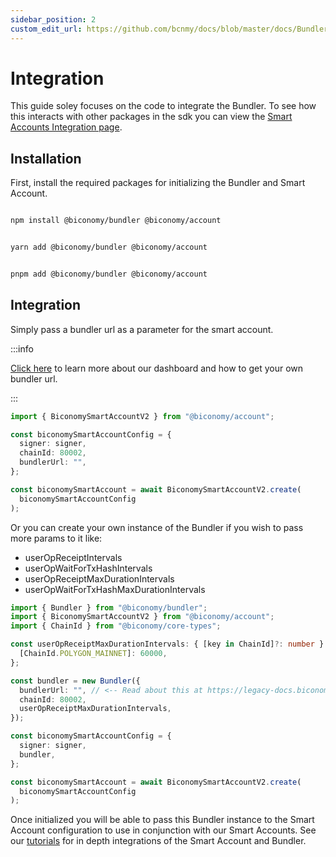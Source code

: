 ```yaml
---
sidebar_position: 2
custom_edit_url: https://github.com/bcnmy/docs/blob/master/docs/Bundler/integration.mdx
---
```


# Integration

This guide soley focuses on the code to integrate the Bundler. To see how this interacts with other packages in the sdk you can view the [Smart Accounts Integration page](/Account/integration).

## Installation

First, install the required packages for initializing the Bundler and Smart Account.


<Tabs>
<TabItem value="js" label="npm">

```bash

npm install @biconomy/bundler @biconomy/account

```

</TabItem>
<TabItem value="py" label="yarn">

```bash

yarn add @biconomy/bundler @biconomy/account

```

</TabItem>
<TabItem value="java" label="pnpm">

```bash

pnpm add @biconomy/bundler @biconomy/account

```

</TabItem>
</Tabs>

## Integration

Simply pass a bundler url as a parameter for the smart account.

:::info

[Click here](/dashboard) to learn more about our dashboard and how to get your own bundler url.

:::

```typescript
import { BiconomySmartAccountV2 } from "@biconomy/account";

const biconomySmartAccountConfig = {
  signer: signer,
  chainId: 80002,
  bundlerUrl: "",
};

const biconomySmartAccount = await BiconomySmartAccountV2.create(
  biconomySmartAccountConfig
);
```

Or you can create your own instance of the Bundler if you wish to pass more params to it like:

- userOpReceiptIntervals
- userOpWaitForTxHashIntervals
- userOpReceiptMaxDurationIntervals
- userOpWaitForTxHashMaxDurationIntervals

```typescript
import { Bundler } from "@biconomy/bundler";
import { BiconomySmartAccountV2 } from "@biconomy/account";
import { ChainId } from "@biconomy/core-types";

const userOpReceiptMaxDurationIntervals: { [key in ChainId]?: number } = {
  [ChainId.POLYGON_MAINNET]: 60000,
};

const bundler = new Bundler({
  bundlerUrl: "", // <-- Read about this at https://legacy-docs.biconomy.io/dashboard#bundler-url
  chainId: 80002,
  userOpReceiptMaxDurationIntervals,
});

const biconomySmartAccountConfig = {
  signer: signer,
  bundler,
};

const biconomySmartAccount = await BiconomySmartAccountV2.create(
  biconomySmartAccountConfig
);
```

Once initialized you will be able to pass this Bundler instance to the Smart Account configuration to use in conjunction with our Smart Accounts. See our [tutorials](/tutorials) for in depth integrations of the Smart Account and Bundler.
